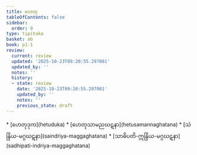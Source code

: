 ```yaml
---
title: ဟေတု
tableOfContents: false
sidebar:
  order: 9
type: tipitaka
basket: ab
book: p1-1
review:
  current: review
  updated: '2025-10-23T09:20:55.297001'
  updated_by: ''
  notes: ''
  history:
  - state: review
    date: '2025-10-23T09:20:55.297001'
    updated_by: ''
    notes: ''
    previous_state: draft
---
```



<ReviewStatus review={frontmatter.review} showDetails={true} />

<HypothesisAnnotation frontmatter={frontmatter} />

<DynamicBreadcrumb />



<TableOfContents book="p1-1">
* [ဟေတုဒုက](hetuduka)
* [ဟေတုသာမညဃဋနာ](hetusamannaghatana)
* [သဲန္ဒြိယ-မဂ္ဂဃဋနာ](saindriya-maggaghatana)
* [သာဓိပတိ-ဣန္ဒြိယ-မဂ္ဂဃဋနာ](sadhipati-indriya-maggaghatana)
</TableOfContents>
